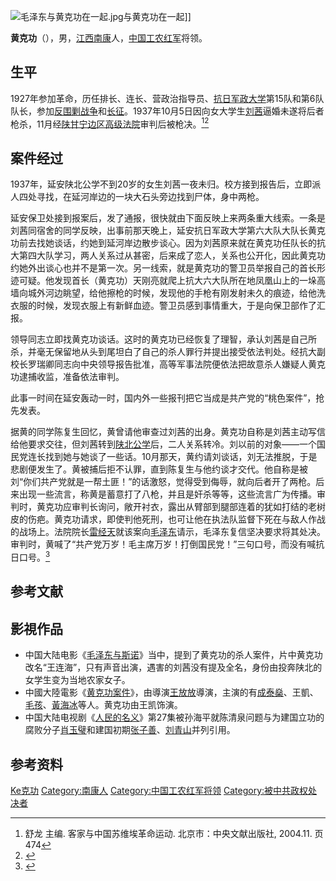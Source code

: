 [[File:毛泽东与黄克功在一起.jpg|thumb]]与黄克功在一起]]

'''黄克功'''（{{bd|1911年||1937年|}}），男，[[江西|江西]][[南康|南康]]人，[[中国工农红军|中国工农红军]]将领。

== 生平 ==
1927年参加革命，历任排长、连长、营政治指导员、[[抗日军政大学|抗日军政大学]]第15队和第6队队长，参加[[反围剿战争|反围剿战争]]和[[长征|长征]]。1937年10月5日因向女大学生[[刘茜|刘茜]]逼婚未遂将后者枪杀，11月经[[陕甘宁边区高级法院|陕甘宁边区高级法院]]审判后被枪决。<ref>舒龙 主编. 客家与中国苏维埃革命运动. 北京市：中央文献出版社, 2004.11. 页474</ref><ref>{{cite news|title=史海揭密 毛泽东亲自批示处死的七个犯罪官员|url=http://www.china.com.cn/culture/txt/2009-02/17/content_17291327.htm|accessdate=2013-12-08|website=中国网|archive-date=2013-10-28|archive-url=https://web.archive.org/web/20131028235629/http://www.china.com.cn/culture/txt/2009-02/17/content_17291327.htm|dead-url=no}}</ref>

== 案件经过 ==
1937年，延安陕北公学不到20岁的女生刘茜一夜未归。校方接到报告后，立即派人四处寻找，在延河岸边的一块大石头旁边找到尸体，身中两枪。

延安保卫处接到报案后，发了通报，很快就由下面反映上来两条重大线索。一条是刘茜同宿舍的同学反映，出事前那天晚上，延安抗日军政大学第六大队大队长黄克功前去找她谈话，约她到延河岸边散步谈心。因为刘茜原来就在黄克功任队长的抗大第四大队学习，两人关系过从甚密，后来成了恋人，关系也公开化，因此黄克功约她外出谈心也并不是第一次。另一线索，就是黄克功的警卫员举报自己的首长形迹可疑。他发现首长（黄克功）天刚亮就爬上抗大六大队所在地凤凰山上的一垛高墙向城外河边眺望，给他擦枪的时候，发现他的手枪有刚发射未久的痕迹，给他洗衣服的时候，发现衣服上有新鲜血迹。警卫员感到事情重大，于是向保卫部作了汇报。

领导同志立即找黄克功谈话。这时的黄克功已经恢复了理智，承认刘茜是自己所杀，并毫无保留地从头到尾坦白了自己的杀人罪行并提出接受依法判处。经抗大副校长罗瑞卿同志向中央领导报告批准，高等军事法院便依法把故意杀人嫌疑人黄克功逮捕收监，准备依法审判。

此事一时间在延安轰动一时，国内外一些报刊把它当成是共产党的“桃色案件”，抢先发表。

据黄的同学陈复生回忆，黄曾请他审查过刘茜的出身。黄克功自称是刘茜主动写信给他要求交往，但刘茜转到[[陕北公学|陕北公学]]后，二人关系转冷。刘以前的对象——一个国民党连长找到她与她谈了一些话。10月那天，黄约请刘谈话，刘无法推脱，于是悲剧便发生了。黄被捕后拒不认罪，直到陈复生与他约谈才交代。他自称是被刘“你们共产党就是一帮土匪！”的话激怒，觉得受到侮辱，就向后者开了两枪。后来出现一些流言，称黄是蓄意打了八枪，并且是奸杀等等，这些流言广为传播。审判时，黄克功应审判长询问，敞开衬衣，露出从臂部到腿部连着的犹如打结的老树皮的伤疤。黄克功请求，即使判他死刑，也可让他在执法队监督下死在与敌人作战的战场上。法院院长[[雷经天|雷经天]]就该案向[[毛泽东|毛泽东]]请示，毛泽东复信坚决要求将其处决。审判时，黄喊了“共产党万岁！毛主席万岁！打倒国民党！”三句口号，而没有喊抗日口号。<ref>{{cite news|title=老红军谈黄克功奸杀案|url=http://news.ifeng.com/history/zhongguojindaishi/detail_2013_09/19/29744331_0.shtml|accessdate=2013-12-08|website=凤凰网|archive-date=2018-01-30|archive-url=https://web.archive.org/web/20180130145516/http://news.ifeng.com/history/zhongguojindaishi/detail_2013_09/19/29744331_0.shtml|dead-url=no}}</ref>

== 参考文献 ==
{{Reflist|30em}}

== 影視作品 ==
*中国大陆电影《[[毛泽东与斯诺|毛泽东与斯诺]]》当中，提到了黄克功的杀人案件，片中黄克功改名“王连海”，只有声音出演，遇害的刘茜没有提及全名，身份由投奔陕北的女学生变为当地农家女子。
*中國大陸電影《[[黄克功案件|黄克功案件]]》，由導演[[王放放|王放放]]導演，主演的有[[成泰燊|成泰燊]]、王凱、[[毛孩_(演员)|毛孩]]、[[黃海冰|黃海冰]]等人。黄克功由王凯饰演。
*中国大陆电视剧《[[人民的名义|人民的名义]]》第27集被孙海平就陈清泉问题与为建国立功的腐败分子[[肖玉璧|肖玉璧]]和建国初期[[张子善|张子善]]、[[刘青山_(河北省)|刘青山]]并列引用。

== 参考资料 ==
{{reflist}}

{{改革开放以前中华人民共和国贪腐官员}}

{{Authority control}}
{{DEFAULTSORT:Huang黄}}
[[Category:黃姓|Ke克功]]
[[Category:南康人|Category:南康人]]
[[Category:中国工农红军将领|Category:中国工农红军将领]]
[[Category:被中共政权处决者|Category:被中共政权处决者]]